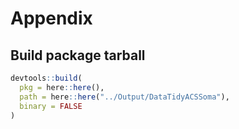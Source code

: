 # Appendix

## Build package tarball

```r
devtools::build(
  pkg = here::here(),
  path = here::here("../Output/DataTidyACSSoma"),
  binary = FALSE
)
```